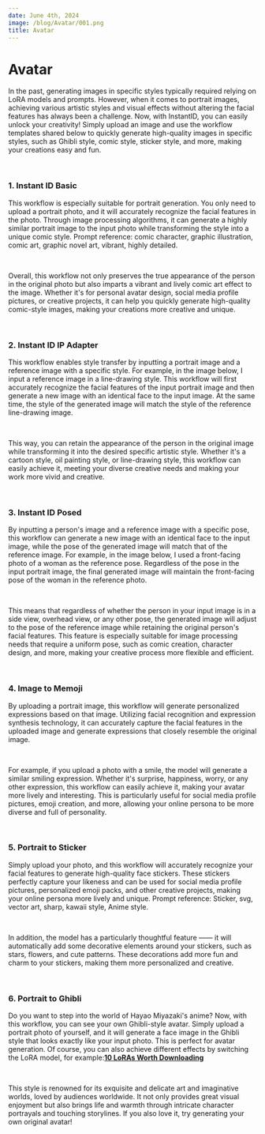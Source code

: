 ```yaml
---
date: June 4th, 2024
image: /blog/Avatar/001.png
title: Avatar
---
```



# Avatar

In the past, generating images in specific styles typically required relying on LoRA models and prompts. However, when it comes to portrait images, achieving various artistic styles and visual effects without altering the facial features has always been a challenge. Now, with InstantID, you can easily unlock your creativity! Simply upload an image and use the workflow templates shared below to quickly generate high-quality images in specific styles, such as Ghibli style, comic style, sticker style, and more, making your creations easy and fun.

<br/>
<PhotoProvider>
  <PhotoView src="/blog/Avatar/013.jpeg">
    <img src="/blog/Avatar/013.jpeg" alt="" className="rounded-lg"/>
  </PhotoView>
</PhotoProvider>

### 1. Instant ID Basic 

This workflow is especially suitable for portrait generation. You only need to upload a portrait photo, and it will accurately recognize the facial features in the photo. Through image processing algorithms, it can generate a highly similar portrait image to the input photo while transforming the style into a unique comic style. Prompt reference: comic character, graphic illustration, comic art, graphic novel art, vibrant, highly detailed.

<br/>
<PhotoProvider>
  <PhotoView src="/blog/Avatar/002.png">
    <img src="/blog/Avatar/002.png" alt="" className="rounded-lg"/>
  </PhotoView>
</PhotoProvider>

Overall, this workflow not only preserves the true appearance of the person in the original photo but also imparts a vibrant and lively comic art effect to the image. Whether it's for personal avatar design, social media profile pictures, or creative projects, it can help you quickly generate high-quality comic-style images, making your creations more creative and unique.

<br/>
<PhotoProvider>
  <PhotoView src="/blog/Avatar/001.png">
    <img src="/blog/Avatar/001.png" alt="" className="rounded-lg"/>
  </PhotoView>
</PhotoProvider>

### 2. Instant ID IP Adapter

This workflow enables style transfer by inputting a portrait image and a reference image with a specific style. For example, in the image below, I input a reference image in a line-drawing style. This workflow will first accurately recognize the facial features of the input portrait image and then generate a new image with an identical face to the input image. At the same time, the style of the generated image will match the style of the reference line-drawing image.

<br/>
<PhotoProvider>
  <PhotoView src="/blog/Avatar/003.png">
    <img src="/blog/Avatar/003.png" alt="" className="rounded-lg"/>
  </PhotoView>
</PhotoProvider>

This way, you can retain the appearance of the person in the original image while transforming it into the desired specific artistic style. Whether it's a cartoon style, oil painting style, or line-drawing style, this workflow can easily achieve it, meeting your diverse creative needs and making your work more vivid and creative.

<br/>
<PhotoProvider>
  <PhotoView src="/blog/Avatar/004.png">
    <img src="/blog/Avatar/004.png" alt="" className="rounded-lg"/>
  </PhotoView>
</PhotoProvider>

### 3. Instant ID Posed 

By inputting a person's image and a reference image with a specific pose, this workflow can generate a new image with an identical face to the input image, while the pose of the generated image will match that of the reference image. For example, in the image below, I used a front-facing photo of a woman as the reference pose. Regardless of the pose in the input portrait image, the final generated image will maintain the front-facing pose of the woman in the reference photo.

<br/>
<PhotoProvider>
  <PhotoView src="/blog/Avatar/005.png">
    <img src="/blog/Avatar/005.png" alt="" className="rounded-lg"/>
  </PhotoView>
</PhotoProvider>

This means that regardless of whether the person in your input image is in a side view, overhead view, or any other pose, the generated image will adjust to the pose of the reference image while retaining the original person's facial features. This feature is especially suitable for image processing needs that require a uniform pose, such as comic creation, character design, and more, making your creative process more flexible and efficient.

<br/>
<PhotoProvider>
  <PhotoView src="/blog/Avatar/006.png">
    <img src="/blog/Avatar/006.png" alt="" className="rounded-lg"/>
  </PhotoView>
</PhotoProvider>

### 4.  Image to Memoji

By uploading a portrait image, this workflow will generate personalized expressions based on that image. Utilizing facial recognition and expression synthesis technology, it can accurately capture the facial features in the uploaded image and generate expressions that closely resemble the original image.

<br/>
<PhotoProvider>
  <PhotoView src="/blog/Avatar/007.png">
    <img src="/blog/Avatar/007.png" alt="" className="rounded-lg"/>
  </PhotoView>
</PhotoProvider>

For example, if you upload a photo with a smile, the model will generate a similar smiling expression. Whether it's surprise, happiness, worry, or any other expression, this workflow can easily achieve it, making your avatar more lively and interesting. This is particularly useful for social media profile pictures, emoji creation, and more, allowing your online persona to be more diverse and full of personality.

<br/>
<PhotoProvider>
  <PhotoView src="/blog/Avatar/008.png">
    <img src="/blog/Avatar/008.png" alt="" className="rounded-lg"/>
  </PhotoView>
</PhotoProvider>

### 5. Portrait to Sticker

Simply upload your photo, and this workflow will accurately recognize your facial features to generate high-quality face stickers. These stickers perfectly capture your likeness and can be used for social media profile pictures, personalized emoji packs, and other creative projects, making your online persona more lively and unique. Prompt reference: Sticker, svg, vector art, sharp, kawaii style, Anime style.

<br/>
<PhotoProvider>
  <PhotoView src="/blog/Avatar/009.png">
    <img src="/blog/Avatar/009.png" alt="" className="rounded-lg"/>
  </PhotoView>
</PhotoProvider>

In addition, the model has a particularly thoughtful feature —— it will automatically add some decorative elements around your stickers, such as stars, flowers, and cute patterns. These decorations add more fun and charm to your stickers, making them more personalized and creative.

<br/>
<PhotoProvider>
  <PhotoView src="/blog/Avatar/010.png">
    <img src="/blog/Avatar/010.png" alt="" className="rounded-lg"/>
  </PhotoView>
</PhotoProvider>

### 6.  Portrait to Ghibli 

Do you want to step into the world of Hayao Miyazaki's anime? Now, with this workflow, you can see your own Ghibli-style avatar. Simply upload a portrait photo of yourself, and it will generate a face image in the Ghibli style that looks exactly like your input photo. This is perfect for avatar generation. Of course, you can also achieve different effects by switching the LoRA model, for example:[**10 LoRAs Worth Downloading**](https://www.comflowy.com/blog/ten-lora-worth-downloading)

<br/>
<PhotoProvider>
  <PhotoView src="/blog/Avatar/011.png">
    <img src="/blog/Avatar/011.png" alt="" className="rounded-lg"/>
  </PhotoView>
</PhotoProvider>

This style is renowned for its exquisite and delicate art and imaginative worlds, loved by audiences worldwide. It not only provides great visual enjoyment but also brings life and warmth through intricate character portrayals and touching storylines. If you also love it, try generating your own original avatar!
<br/>
<PhotoProvider>
  <PhotoView src="/blog/Avatar/012.png">
    <img src="/blog/Avatar/012.png" alt="" className="rounded-lg"/>
  </PhotoView>
</PhotoProvider>

<Subscribe />








